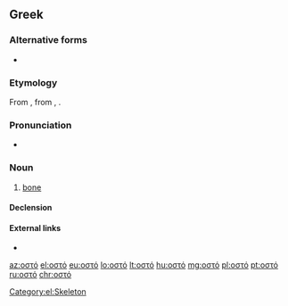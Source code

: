 ==Greek==

===Alternative forms===
* {{katharevousa|nocat=1}} {{l|el|οστούν|g=n}}

===Etymology===
From {{etyl|grc|el}} {{term|ὀστέον|tr=osteon|lang=grc}}, from {{etyl|ine-pro|el}} {{m|ine-pro|*h₃estH-}}, {{m|ine-pro|*h₃ost-}}.

===Pronunciation===
* {{IPA|[o̞ˈsto̞]|lang=el}}

===Noun===
{{el-noun|n|οστά}}

# {{context|anatomy|lang=el}} [[bone]] {{qualifier|part of skeleton}}

====Declension====
{{el-nN-ο-α-1|οστ}}

====External links====
* {{pedialite|lang=el}}

[[Category:el:Skeleton]]

[[az:οστό]]
[[el:οστό]]
[[eu:οστό]]
[[lo:οστό]]
[[lt:οστό]]
[[hu:οστό]]
[[mg:οστό]]
[[pl:οστό]]
[[pt:οστό]]
[[ru:οστό]]
[[chr:οστό]]